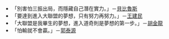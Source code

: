 *「別害怕三振出局，而隱藏自己潛在實力。」－[[貝比魯斯|貝比魯斯]]
*「要達到進入大聯盟的夢想，只有努力再努力。」－[[王建民|王建民]]
*「大聯盟是我畢生的夢想，進入道奇則是夢想的第一步。」－[[胡金龍|胡金龍]]
*「怕輸就不會贏。」－[[郭泰源|郭泰源]]